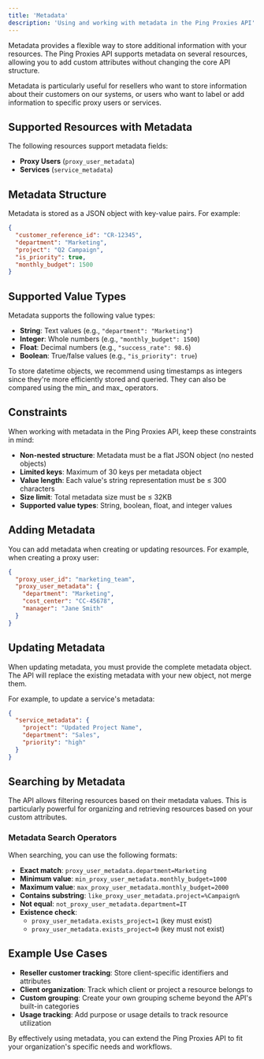 ```yaml
---
title: 'Metadata'
description: 'Using and working with metadata in the Ping Proxies API'
---
```


Metadata provides a flexible way to store additional information with your resources. The Ping Proxies API supports metadata on several resources, allowing you to add custom attributes without changing the core API structure.

Metadata is particularly useful for resellers who want to store information about their customers on our systems, or users who want to label or add information to specific proxy users or services.

## Supported Resources with Metadata

The following resources support metadata fields:

- **Proxy Users** (`proxy_user_metadata`)
- **Services** (`service_metadata`) 

## Metadata Structure

Metadata is stored as a JSON object with key-value pairs. For example:

```json
{
  "customer_reference_id": "CR-12345",
  "department": "Marketing",
  "project": "Q2 Campaign",
  "is_priority": true,
  "monthly_budget": 1500
}
```

## Supported Value Types

Metadata supports the following value types:

- **String**: Text values (e.g., `"department": "Marketing"`)
- **Integer**: Whole numbers (e.g., `"monthly_budget": 1500`)
- **Float**: Decimal numbers (e.g., `"success_rate": 98.6`)
- **Boolean**: True/false values (e.g., `"is_priority": true`)

<Tip>
  To store datetime objects, we recommend using timestamps as integers since they're more efficiently stored and queried. They can also be compared using the min_ and max_ operators.
</Tip>

## Constraints

When working with metadata in the Ping Proxies API, keep these constraints in mind:

- **Non-nested structure**: Metadata must be a flat JSON object (no nested objects)
- **Limited keys**: Maximum of 30 keys per metadata object
- **Value length**: Each value's string representation must be ≤ 300 characters
- **Size limit**: Total metadata size must be ≤ 32KB
- **Supported value types**: String, boolean, float, and integer values

## Adding Metadata

You can add metadata when creating or updating resources. For example, when creating a proxy user:

```json
{
  "proxy_user_id": "marketing_team",
  "proxy_user_metadata": {
    "department": "Marketing",
    "cost_center": "CC-45678",
    "manager": "Jane Smith"
  }
}
```

## Updating Metadata

When updating metadata, you must provide the complete metadata object. The API will replace the existing metadata with your new object, not merge them.

For example, to update a service's metadata:

```json
{
  "service_metadata": {
    "project": "Updated Project Name",
    "department": "Sales",
    "priority": "high"
  }
}
```

## Searching by Metadata

The API allows filtering resources based on their metadata values. This is particularly powerful for organizing and retrieving resources based on your custom attributes.

### Metadata Search Operators

When searching, you can use the following formats:

- **Exact match**: `proxy_user_metadata.department=Marketing`
- **Minimum value**: `min_proxy_user_metadata.monthly_budget=1000`
- **Maximum value**: `max_proxy_user_metadata.monthly_budget=2000`
- **Contains substring**: `like_proxy_user_metadata.project=%Campaign%`
- **Not equal**: `not_proxy_user_metadata.department=IT`
- **Existence check**:
  - `proxy_user_metadata.exists_project=1` (key must exist)
  - `proxy_user_metadata.exists_project=0` (key must not exist)

## Example Use Cases

- **Reseller customer tracking**: Store client-specific identifiers and attributes
- **Client organization**: Track which client or project a resource belongs to
- **Custom grouping**: Create your own grouping scheme beyond the API's built-in categories
- **Usage tracking**: Add purpose or usage details to track resource utilization

By effectively using metadata, you can extend the Ping Proxies API to fit your organization's specific needs and workflows.